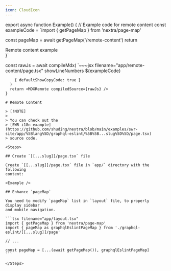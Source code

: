 ```yaml
---
icon: CloudIcon
---
```



export async function Example() {
  // Example code for remote content
  const exampleCode = `import { getPageMap } from 'nextra/page-map'

  const pageMap = await getPageMap('/remote-content')
  return <div>Remote content example</div>
}`
  
  const rawJs = await compileMdx(
    `~~~jsx filename="app/remote-content/page.tsx" showLineNumbers
${exampleCode}
~~~`,
    { defaultShowCopyCode: true }
  )
  return <MDXRemote compiledSource={rawJs} />
}

# Remote Content

> [!NOTE]
>
> You can check out the
> [SWR i18n example](https://github.com/shuding/nextra/blob/main/examples/swr-site/app/%5Blang%5D/graphql-eslint/%5B%5B...slug%5D%5D/page.tsx)
> source code.

<Steps>

## Create `[[...slug]]/page.tsx` file

Create `[[...slug]]/page.tsx` file in `app/` directory with the following
content:

<Example />

## Enhance `pageMap`

You need to modify `pageMap` list in `layout` file, to properly display sidebar
and mobile navigation.

```tsx filename="app/layout.tsx"
import { getPageMap } from 'nextra/page-map'
import { pageMap as graphqlEslintPageMap } from './graphql-eslint/[[...slug]]/page'

// ...

const pageMap = [...(await getPageMap()), graphqlEslintPageMap]
```

</Steps>
